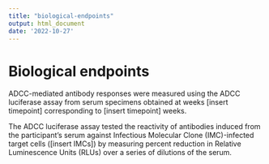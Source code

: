 ```yaml
---
title: "biological-endpoints"
output: html_document
date: '2022-10-27'
---
```


<!-- This file was adapted from VISCtemplates {{pkg_ver}}. -->


# Biological endpoints

ADCC-mediated antibody responses were measured using the ADCC luciferase assay from serum specimens obtained at weeks [insert timepoint] corresponding to [insert timepoint] weeks.

The ADCC luciferase assay tested the reactivity of antibodies induced from the participant's serum against Infectious Molecular Clone (IMC)-infected target cells ([insert IMCs]) by measuring percent reduction in Relative 
Luminescence Units (RLUs) over a series of dilutions of the serum.
